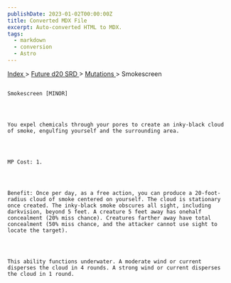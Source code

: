 ```yaml
---
publishDate: 2023-01-02T00:00:00Z
title: Converted MDX File
excerpt: Auto-converted HTML to MDX.
tags:
  - markdown
  - conversion
  - Astro
---
```


[
Index
](-index) >
[
Future d20 SRD
](future-d20-srd-index) >
[
Mutations
](future-d20-srd-mutations-index) > Smokescreen

##

    Smokescreen [MINOR]




    You expel chemicals through your pores to create an inky-black cloud of smoke, engulfing yourself and the surrounding area.




    MP Cost: 1.




    Benefit: Once per day, as a free action, you can produce a 20-foot-radius cloud of smoke centered on yourself. The cloud is stationary once created. The inky-black smoke obscures all sight, including darkvision, beyond 5 feet. A creature 5 feet away has onehalf concealment (20% miss chance). Creatures farther away have total concealment (50% miss chance, and the attacker cannot use sight to locate the target).




    This ability functions underwater. A moderate wind or current disperses the cloud in 4 rounds. A strong wind or current disperses the cloud in 1 round.
